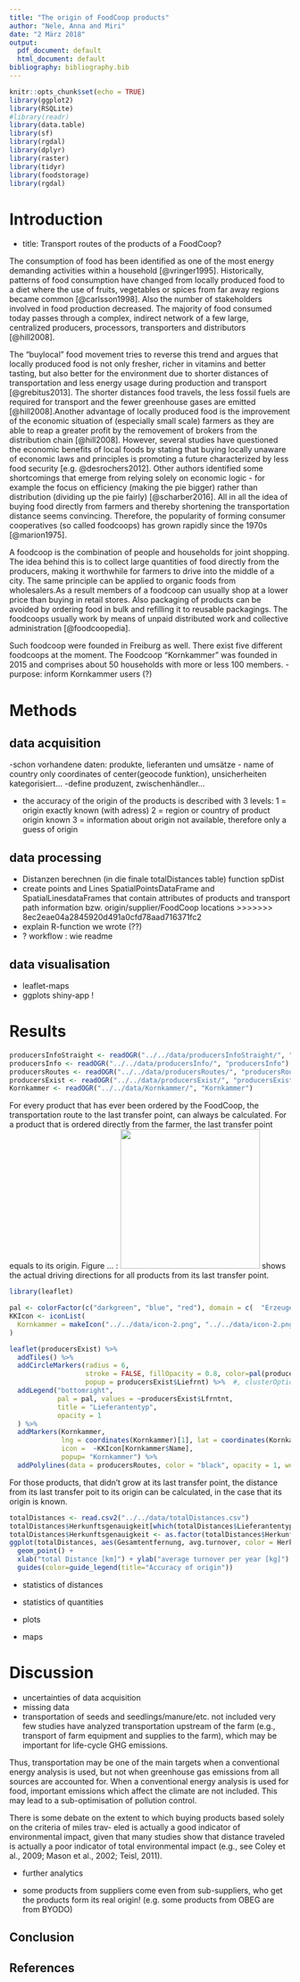 ```yaml
---
title: "The origin of FoodCoop products"
author: "Nele, Anna and Miri"
date: "2 März 2018"
output:
  pdf_document: default
  html_document: default
bibliography: bibliography.bib
---
```


```r
knitr::opts_chunk$set(echo = TRUE)
library(ggplot2)
library(RSQLite)
#library(readr)
library(data.table)
library(sf)
library(rgdal)
library(dplyr)
library(raster)
library(tidyr)
library(foodstorage)
library(rgdal)
```

# Introduction

- title: Transport routes of the products of a FoodCoop?

The consumption of food has been identified as one of the most energy demanding activities within a household [@vringer1995]. Historically, patterns of food consumption have changed from locally produced food to a diet where the use of fruits, vegetables or spices from far away regions became common [@carlsson1998]. Also the number of stakeholders involved in food production decreased. The majority of food consumed today passes through a complex, indirect network of a few large, centralized producers, processors, transporters and distributors [@hill2008].

The “buylocal” food movement tries to reverse this trend and argues that locally produced food is not only fresher, richer in vitamins and better tasting, but also better for the environment due to shorter distances of transportation and less energy usage during production and transport [@grebitus2013]. The shorter distances food travels, the less fossil fuels are required for transport and the fewer greenhouse gases are emitted [@hill2008].Another advantage of locally produced food is the improvement of the economic situation of (especially small scale) farmers as they are able to reap a greater profit by the removement of brokers from the distribution chain [@hill2008]. However, several studies have questioned the economic benefits of local foods by stating that buying locally unaware of economic laws and principles is promoting a future characterized by less food security [e.g. @desrochers2012]. Other authors identified some shortcomings that emerge from relying solely on economic logic - for example the focus on efficiency (making the pie bigger) rather than distribution (dividing up the pie fairly) [@scharber2016]. All in all the idea of buying food directly from farmers and thereby shortening the transportation distance seems convincing. Therefore, the popularity of forming consumer cooperatives (so called foodcoops) has grown rapidly since the 1970s [@marion1975]. 

A foodcoop is the combination of people and households for joint shopping. The idea behind this is to collect large quantities of food directly from the producers, making it worthwhile for farmers to drive into the middle of a city. The same principle can be applied to organic foods from wholesalers.As a result members of a foodcoop can usually shop at a lower price than buying in retail stores. Also packaging of products can be avoided by ordering food in bulk and refilling it to reusable packagings. The foodcoops usually work by means of unpaid distributed work and collective administration [@foodcoopedia].

Such foodcoop were founded in Freiburg as well. There exist five different foodcoops at the moment. The Foodcoop "Kornkammer" was founded in 2015 and comprises about 50 households with more or less 100 members.
- purpose: inform Kornkammer users (?)

# Methods
## data acquisition 
  -schon vorhandene daten: produkte, lieferanten und umsätze
  - name of country only coordinates of center(geocode funktion), unsicherheiten kategorisiert...
  -define produzent, zwischenhändler...

  - the accuracy of the origin of the products is described with 3 levels: 
    1 = origin exactly known (with adress)
    2 = region or country of product origin known
    3 = information about origin not available, therefore only a guess of origin


## data processing
- Distanzen berechnen (in die finale totalDistances table) function spDist
- create points and Lines SpatialPointsDataFrame and SpatialLinesdataFrames that contain attributes of products and transport path information bzw. origin/supplier/FoodCoop locations
>>>>>>> 8ec2eae04a2845920d491a0cfd78aad716371fc2
- explain R-function we wrote (??)
- ? workflow : wie readme

## data visualisation
- leaflet-maps
- ggplots
shiny-app !


# Results
```r
producersInfoStraight <- readOGR("../../data/producersInfoStraight/", "producersInfoStraight")
producersInfo <- readOGR("../../data/producersInfo/", "producersInfo")
producersRoutes <- readOGR("../../data/producersRoutes/", "producersRoutes")
producersExist <- readOGR("../../data/producersExist/", "producersExist")
Kornkammer <- readOGR("../../data/Kornkammer/", "Kornkammer")

```


For every product that has ever been ordered by the FoodCoop, the transportation route to the last transfer point, can always be calculated. For a product that is ordered directly from the farmer, the last transfer point equals to its origin. Figure ... : 
![](../../map1.png){width=250px}
shows the actual driving directions for all products from its last transfer point. 

```r
library(leaflet)

pal <- colorFactor(c("darkgreen", "blue", "red"), domain = c(  "Erzeuger", "Produzent", "Zwischenhaendler"))
KKIcon <- iconList(
  Kornkammer = makeIcon("../../data/icon-2.png", "../../data/icon-2.png", 24, 24)
)

leaflet(producersExist) %>%
  addTiles() %>%
  addCircleMarkers(radius = 6,
                   stroke = FALSE, fillOpacity = 0.8, color=pal(producersExist$Lfrntnt),
                   popup = producersExist$Liefrnt) %>%  #, clusterOptions = markerClusterOptions()
  addLegend("bottomright",
            pal = pal, values = ~producersExist$Lfrntnt,
            title = "Lieferantentyp",
            opacity = 1
  ) %>%
  addMarkers(Kornkammer,
             lng = coordinates(Kornkammer)[1], lat = coordinates(Kornkammer)[2],
             icon =  ~KKIcon[Kornkammer$Name],
             popup= "Kornkammer") %>% 
  addPolylines(data = producersRoutes, color = "black", opacity = 1, weight = 2)

```

For those products, that didn't grow at its last transfer point, the distance from its last transfer poit to its origin can be calculated, in the case that its origin is known.

```r
totalDistances <- read.csv2("../../data/totalDistances.csv")
totalDistances$Herkunftsgenauigkeit[which(totalDistances$Lieferantentyp=="Erzeuger")] <- 1
totalDistances$Herkunftsgenauigkeit <- as.factor(totalDistances$Herkunftsgenauigkeit)
ggplot(totalDistances, aes(Gesamtentfernung, avg.turnover, color = Herkunftsgenauigkeit)) + 
  geom_point() +
  xlab("total Distance [km]") + ylab("average turnover per year [kg]") +
  guides(color=guide_legend(title="Accuracy of origin"))

```

- statistics of distances
- statistics of quantities

- plots 
- maps


# Discussion

- uncertainties of data acquisition
- missing data
- transportation of seeds and seedlings/manure/etc. not included
very few studies have analyzed transportation
upstream of the farm (e.g., transport of farm equipment and
supplies to the farm), which may be important for life-cycle
GHG emissions.


Thus, transportation may be one of the main targets when a conventional energy analysis
is used, but not when greenhouse gas emissions from all sources are accounted for. When
a conventional energy analysis is used for food, important emissions which affect the climate
are not included. This may lead to a sub-optimisation of pollution control.

There is some debate on the extent
to which buying products based solely on the criteria of miles trav-
eled is actually a good indicator of environmental impact, given that
many studies show that distance traveled is actually a poor indicator
of total environmental impact (e.g., see Coley et al., 2009; Mason
et al., 2002; Teisl, 2011).

- further analytics

- some products from suppliers come even from sub-suppliers, who get the products form its real origin! (e.g. some products from OBEG are from BYODO)

## Conclusion

## References



